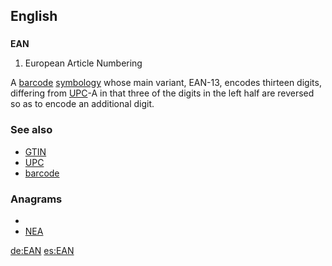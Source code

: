 {{also|Ean}}
==English==

==={{initialism}}===
'''EAN'''

# European Article Numbering

A [[barcode]] [[symbology]] whose main variant, EAN-13, encodes thirteen digits, differing from [[UPC]]-A in that three of the digits in the left half are reversed so as to encode an additional digit.

===See also===
*[[GTIN]]
*[[UPC]]
*[[barcode]]

===Anagrams===
* {{alphagram|aen}}
* [[NEA#English|NEA]]

[[de:EAN]]
[[es:EAN]]